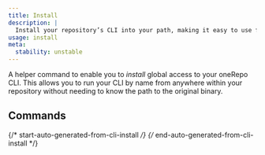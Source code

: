 ```yaml
---
title: Install
description: |
  Install your repository’s CLI into your path, making it easy to use from anywhere!
usage: install
meta:
  stability: unstable
---
```


A helper command to enable you to _install_ global access to your oneRepo CLI. This allows you to run your CLI by name from anywhere within your repository without needing to know the path to the original binary.

## Commands

{/* start-auto-generated-from-cli-install */}
{/* end-auto-generated-from-cli-install */}
